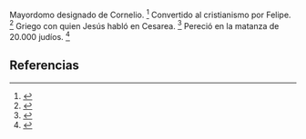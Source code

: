 Mayordomo designado de Cornelio. <ref>{{lib|LU|130|2|5}}</ref> Convertido al cristianismo por Felipe. <ref>{{lib|LU|130|2|5}}</ref> Griego con quien Jesús habló en Cesarea. <ref>{{lib|LU|130|2|4-5}}</ref> Pereció en la matanza de 20.000 judíos. <ref>{{lib|LU|130|2|5}}</ref> 

== Referencias ==
<references />
